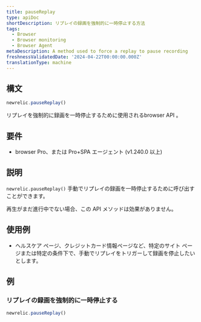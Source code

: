 ```yaml
---
title: pauseReplay
type: apiDoc
shortDescription: リプレイの録画を強制的に一時停止する方法
tags:
  - Browser
  - Browser monitoring
  - Browser Agent
metaDescription: A method used to force a replay to pause recording
freshnessValidatedDate: '2024-04-22T00:00:00.000Z'
translationType: machine
---
```


## 構文

```js
newrelic.pauseReplay()
```

リプレイを強制的に録画を一時停止するために使用されるbrowser API 。

## 要件

* browser Pro、または Pro+SPA エージェント (v1.240.0 以上)

## 説明

`newrelic.pauseReplay()` 手動でリプレイの録画を一時停止するために呼び出すことができます。

再生がまだ進行中でない場合、この API メソッドは効果がありません。

## 使用例

* ヘルスケア ページ、クレジットカード情報ページなど、特定のサイト ページまたは特定の条件下で、手動でリプレイをトリガーして録画を停止したいとします。

## 例

### リプレイの録画を強制的に一時停止する

```js
newrelic.pauseReplay()
```
